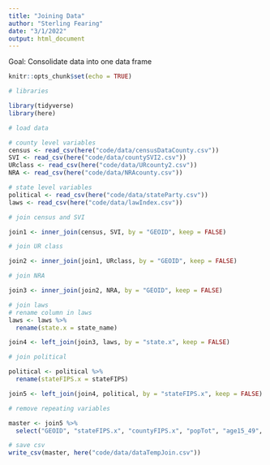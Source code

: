 ```yaml
---
title: "Joining Data"
author: "Sterling Fearing"
date: "3/1/2022"
output: html_document
---
```


Goal: Consolidate data into one data frame

```r
knitr::opts_chunk$set(echo = TRUE)
```


```r
# libraries

library(tidyverse)
library(here)
```

```r

# load data

# county level variables
census <- read_csv(here("code/data/censusDataCounty.csv"))
SVI <- read_csv(here("code/data/countySVI2.csv"))
URclass <- read_csv(here("code/data/URcounty2.csv"))
NRA <- read_csv(here("code/data/NRAcounty.csv"))

# state level variables
political <- read_csv(here("code/data/stateParty.csv"))
laws <- read_csv(here("code/data/lawIndex.csv"))

```

```r
# join census and SVI

join1 <- inner_join(census, SVI, by = "GEOID", keep = FALSE)

# join UR class 

join2 <- inner_join(join1, URclass, by = "GEOID", keep = FALSE)

# join NRA

join3 <- inner_join(join2, NRA, by = "GEOID", keep = FALSE)

# join laws
# rename column in laws
laws <- laws %>%
  rename(state.x = state_name)

join4 <- left_join(join3, laws, by = "state.x", keep = FALSE)

# join political

political <- political %>%
  rename(stateFIPS.x = stateFIPS)

join5 <- left_join(join4, political, by = "stateFIPS.x", keep = FALSE)

# remove repeating variables

master <- join5 %>%
  select("GEOID", "stateFIPS.x", "countyFIPS.x", "popTot", "age15_49", "whiteP", "blackP", "amIndP", "asianP", "pacIsP", "hispP", "otherP", "povPerc", "pciE", "SVIth1", "SVIth2", "SVIth3", "SVIth4", "SVIS", "rcaUrbP", "rcaRuralP", "state.x", "totPop10", "urbPop10", "rurlPop10", "cenRuralP", "county", "state.y", "minDist_mi", "gestational", "funding", "medical", "personal", "overall", "legCon", "govCon", "stateCon")

# save csv
write_csv(master, here("code/data/dataTempJoin.csv"))
```

